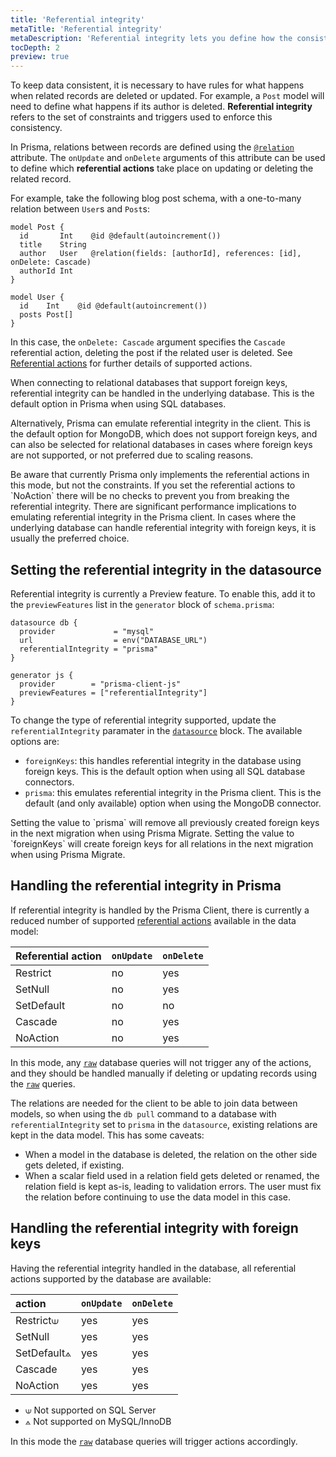 ```yaml
---
title: 'Referential integrity'
metaTitle: 'Referential integrity'
metaDescription: 'Referential integrity lets you define how the consistency of relations is handled.'
tocDepth: 2
preview: true
---
```


<TopBlock>

To keep data consistent, it is necessary to have rules for what happens when related records are deleted or updated. For example, a `Post` model will need to define what happens if its author is deleted. **Referential integrity** refers to the set of constraints and triggers used to enforce this consistency.

In Prisma, relations between records are defined using the [`@relation`](/reference/api-reference/prisma-schema-reference#relation) attribute. The `onUpdate` and `onDelete` arguments of this attribute can be used to define which **referential actions** take place on updating or deleting the related record.

For example, take the following blog post schema, with a one-to-many relation between `User`s and `Post`s:

```prisma file=schema.prisma highlight=4;normal
model Post {
  id       Int    @id @default(autoincrement())
  title    String
  author   User   @relation(fields: [authorId], references: [id], onDelete: Cascade)
  authorId Int
}

model User {
  id    Int    @id @default(autoincrement())
  posts Post[]
}
```

In this case, the `onDelete: Cascade` argument specifies the `Cascade` referential action, deleting the post if the related user is deleted. See [Referential actions](/concepts/components/prisma-schema/relations/referential-actions) for further details of supported actions.

When connecting to relational databases that support foreign keys, referential integrity can be handled in the underlying database. This is the default option in Prisma when using SQL databases.

Alternatively, Prisma can emulate referential integrity in the client. This is the default option for MongoDB, which does not support foreign keys, and can also be selected for relational databases in cases where foreign keys are not supported, or not preferred due to scaling reasons.

<Admonition type="warning">
  Be aware that currently Prisma only implements the referential actions in this
  mode, but not the constraints. If you set the referential actions to `NoAction`
  there will be no checks to prevent you from breaking the referential
  integrity.
</Admonition>

<Admonition type="warning">
  There are significant performance implications to emulating referential
  integrity in the Prisma client. In cases where the underlying database can
  handle referential integrity with foreign keys, it is usually the preferred
  choice.
</Admonition>

</TopBlock>

## Setting the referential integrity in the datasource

Referential integrity is currently a Preview feature. To enable this, add it to the `previewFeatures` list in the `generator` block of `schema.prisma`:

```prisma file=schema.prisma
datasource db {
  provider             = "mysql"
  url                  = env("DATABASE_URL")
  referentialIntegrity = "prisma"
}

generator js {
  provider        = "prisma-client-js"
  previewFeatures = ["referentialIntegrity"]
}
```

To change the type of referential integrity supported, update the `referentialIntegrity` paramater in the [`datasource`](/reference/api-reference/prisma-schema-reference#datasource) block. The available options are:

- `foreignKeys`: this handles referential integrity in the database using foreign keys. This is the default option when using all SQL database connectors.
- `prisma`: this emulates referential integrity in the Prisma client. This is the default (and only available) option when using the MongoDB connector.

<Admonition type="warning">
  Setting the value to `prisma` will remove all previously created foreign keys
  in the next migration when using Prisma Migrate. Setting the value to
  `foreignKeys` will create foreign keys for all relations in the next migration
  when using Prisma Migrate.
</Admonition>

## Handling the referential integrity in Prisma

If referential integrity is handled by the Prisma Client, there is currently a reduced number of supported [referential actions](/concepts/components/prisma-schema/relations/referential-actions) available in the data model:

| Referential action | `onUpdate` | `onDelete` |
| :----------------- | :--------- | :--------- |
| Restrict           | no         | yes        |
| SetNull            | no         | yes        |
| SetDefault         | no         | no         |
| Cascade            | no         | yes        |
| NoAction           | no         | yes        |

In this mode, any [`raw`](https://www.prisma.io/docs/concepts/components/prisma-client/raw-database-access) database queries will not trigger any of the actions, and they should be handled manually if deleting or updating records using the [`raw`](https://www.prisma.io/docs/concepts/components/prisma-client/raw-database-access) queries.

The relations are needed for the client to be able to join data between models, so when using the `db pull` command to a database with `referentialIntegrity` set to `prisma` in the `datasource`, existing relations are kept in the data model. This has some caveats:

- When a model in the database is deleted, the relation on the other side gets deleted, if existing.
- When a scalar field used in a relation field gets deleted or renamed, the relation field is kept as-is, leading to validation errors. The user must fix the relation before continuing to use the data model in this case.

## Handling the referential integrity with foreign keys

Having the referential integrity handled in the database, all referential actions supported by the database are available:

| action      | `onUpdate` | `onDelete` |
| :---------- | :--------- | :--------- |
| Restrict⟒   | yes        | yes        |
| SetNull     | yes        | yes        |
| SetDefault⟑ | yes        | yes        |
| Cascade     | yes        | yes        |
| NoAction    | yes        | yes        |

- ⟒ Not supported on SQL Server
- ⟑ Not supported on MySQL/InnoDB

In this mode the [`raw`](https://www.prisma.io/docs/concepts/components/prisma-client/raw-database-access) database queries will trigger actions accordingly.
